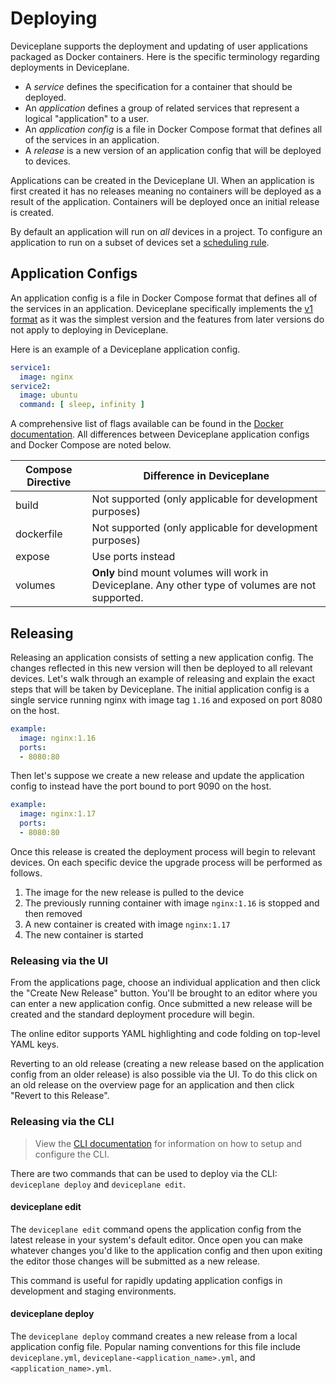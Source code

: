 
<Docs title="Deploying">

# Deploying

Deviceplane supports the deployment and updating of user applications packaged as Docker containers. Here is the specific terminology regarding deployments in Deviceplane.

 - A *service* defines the specification for a container that should be deployed.
 - An *application* defines a group of related services that represent a logical "application" to a user.
 - An *application config* is a file in Docker Compose format that defines all of the services in an application.
 - A *release* is a new version of an application config that will be deployed to devices.

Applications can be created in the Deviceplane UI. When an application is first created it has no releases meaning no containers will be deployed as a result of the application. Containers will be deployed once an initial release is created.

By default an application will run on _all_ devices in a project. To configure an application to run on a subset of devices set a [scheduling rule](/docs/deploying/scheduling).

## Application Configs

An application config is a file in Docker Compose format that defines all of the services in an application. Deviceplane specifically implements the [v1 format](https://docs.docker.com/compose/compose-file/compose-file-v1/) as it was the simplest version and the features from later versions do not apply to deploying in Deviceplane.

Here is an example of a Deviceplane application config.

```yaml
service1:
  image: nginx
service2:
  image: ubuntu
  command: [ sleep, infinity ]
```

A comprehensive list of flags available can be found in the [Docker documentation](https://docs.docker.com/compose/compose-file/compose-file-v1/). All differences between Deviceplane application configs and Docker Compose are noted below.

| Compose Directive | Difference in Deviceplane                                                                          |
| ----------------- | --------------------------------------------------------------------------------------------------- |
| build           | Not supported (only applicable for development purposes)                                           |
| dockerfile      | Not supported (only applicable for development purposes)                                           |
| expose          | Use ports instead                                                                                  |
| volumes         | **Only** bind mount volumes will work in Deviceplane. Any other type of volumes are not supported. |

## Releasing

Releasing an application consists of setting a new application config. The changes reflected in this new version will then be deployed to all relevant devices. Let's walk through an example of releasing and explain the exact steps that will be taken by Deviceplane. The initial application config is a single service running nginx with image tag `1.16` and exposed on port 8080 on the host.

```yaml
example:
  image: nginx:1.16
  ports:
  - 8080:80
```

Then let's suppose we create a new release and update the application config to instead have the port bound to port 9090 on the host.

```yaml
example:
  image: nginx:1.17
  ports:
  - 8080:80
```

Once this release is created the deployment process will begin to relevant devices. On each specific device the upgrade process will be performed as follows.

1. The image for the new release is pulled to the device
2. The previously running container with image `nginx:1.16` is stopped and then removed
3. A new container is created with image `nginx:1.17`
4. The new container is started

### Releasing via the UI

From the applications page, choose an individual application and then click the "Create New Release" button. You'll be brought to an editor where you can enter a new application config. Once submitted a new release will be created and the standard deployment procedure will begin.

The online editor supports YAML highlighting and code folding on top-level YAML keys.

Reverting to an old release (creating a new release based on the application config from an older release) is also possible via the UI. To do this click on an old release on the overview page for an application and then click "Revert to this Release".

### Releasing via the CLI

> View the [CLI documentation](/docs/cli) for information on how to setup and configure the CLI.

There are two commands that can be used to deploy via the CLI: `deviceplane deploy` and `deviceplane edit`.

#### deviceplane edit

The `deviceplane edit` command opens the application config from the latest release in your system's default editor. Once open you can make whatever changes you'd like to the application config and then upon exiting the editor those changes will be submitted as a new release.

This command is useful for rapidly updating application configs in development and staging environments.

#### deviceplane deploy

The `deviceplane deploy` command creates a new release from a local application config file. Popular naming conventions for this file include `deviceplane.yml`, `deviceplane-<application_name>.yml`, and `<application_name>.yml`.

</Docs>